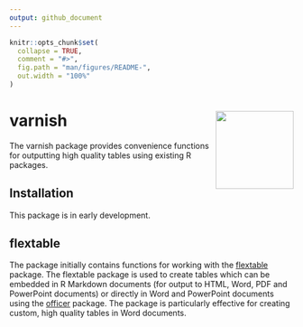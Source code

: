 ```yaml
---
output: github_document
---
```


<!-- README.md is generated from README.Rmd. Please edit that file -->

```r
knitr::opts_chunk$set(
  collapse = TRUE,
  comment = "#>",
  fig.path = "man/figures/README-",
  out.width = "100%"
)
```

# varnish <a href="https://neilstats.github.io/varnish"><img src="man/figures/logo.png" align="right" height="138" /></a>

<!-- badges: start -->
<!-- badges: end -->

The varnish package provides convenience functions for outputting high quality tables using existing R packages.

## Installation

This package is in early development.

## flextable

The package initially contains functions for working with the [flextable](https://davidgohel.github.io/flextable/) package. The flextable package is used to create tables which can be embedded in R Markdown documents (for output to HTML, Word, PDF and PowerPoint documents) or directly in Word and PowerPoint documents using the [officer](https://ardata-fr.github.io/officeverse) package. The package is particularly effective for creating custom, high quality tables in Word documents.
